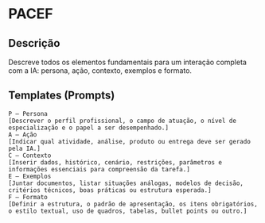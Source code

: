 
# PACEF

## Descrição

Descreve todos os elementos fundamentais para um interação completa com a IA: persona, ação, contexto, exemplos e formato.

## Templates (Prompts)

```
P – Persona
[Descrever o perfil profissional, o campo de atuação, o nível de especialização e o papel a ser desempenhado.]
A – Ação
[Indicar qual atividade, análise, produto ou entrega deve ser gerado pela IA.]
C – Contexto
[Inserir dados, histórico, cenário, restrições, parâmetros e informações essenciais para compreensão da tarefa.]
E – Exemplos
[Juntar documentos, listar situações análogas, modelos de decisão, critérios técnicos, boas práticas ou estrutura esperada.]
F – Formato
[Definir a estrutura, o padrão de apresentação, os itens obrigatórios, o estilo textual, uso de quadros, tabelas, bullet points ou outro.]
```
